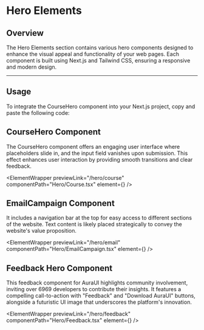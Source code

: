 
# Hero Elements

## Overview

The Hero Elements section contains various hero components designed to enhance the visual appeal and functionality of your web pages. Each component is built using Next.js and Tailwind CSS, ensuring a responsive and modern design.

---

## Usage

To integrate the CourseHero component into your Next.js project, copy and paste the following code:

## CourseHero Component

The CourseHero component offers an engaging user interface where placeholders slide in, and the input field vanishes upon submission. This effect enhances user interaction by providing smooth transitions and clear feedback.

<ElementWrapper
  previewLink="/hero/course"
  componentPath="Hero/Course.tsx"
  element={<CourseHero />}
/>


## EmailCampaign Component

It includes a navigation bar at the top for easy access to different sections of the website. Text content is likely placed strategically to convey the website's value proposition.

<ElementWrapper
  previewLink="/hero/email"
  componentPath="Hero/EmailCampaign.tsx"
  element={<EmailCampaign />}
/>

## Feedback Hero Component

This feedback component for AuraUI highlights community involvement, inviting over 6969 developers to contribute their insights. It features a compelling call-to-action with "Feedback" and "Download AuraUI" buttons, alongside a futuristic UI image that underscores the platform's innovation.

<ElementWrapper
  previewLink="/hero/feedback"
  componentPath="Hero/Feedback.tsx"
  element={<Feedback />}
/>
